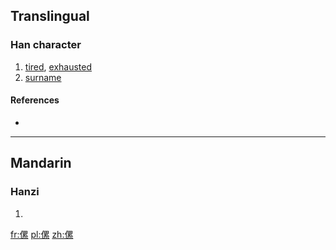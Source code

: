 ==Translingual==

===Han character===
{{Han char|rn=9|rad=人|as=11|sn=13|four=|canj=人田女火 (OWVF)}}

# [[tired]], [[exhausted]]
# [[surname]]

====References====
* {{Han ref|kx=0114.070|dkj=01003|dj=0242.180|hdz=10211.040|uh=50AB|ud=20651}}

----

==Mandarin==

===Hanzi===
{{cmn-hanzi|pin=[[lěi]] ([[lei3]])|wg=lei<sup>3</sup>}}

# {{defn|Mandarin|sort=人11}}

[[fr:傫]]
[[pl:傫]]
[[zh:傫]]